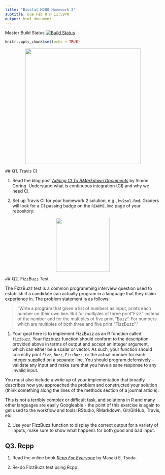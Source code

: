 ```yaml
---
title: "Biostat M280 Homework 2"
subtitle: Due Feb 8 @ 11:59PM
output: html_document
---
```




Master Build Status
[![Build Status](https://travis-ci.com/edwardmjyu/biostat-m280-2019-winter.svg?token=yQzFps26vPmcxdEGm582&branch=master)](https://travis-ci.com/edwardmjyu/biostat-m280-2019-winter)  
  
  
  
  ```r
knitr::opts_chunk$set(echo = TRUE)
```

<p align="center">
  <img src="./fizzbuzz.jpg" height="375">
  </p>
  
  ## Q1. Travis CI
  
  1. Read the blog post [_Adding CI To RMarkdown Documents_](http://www.goring.org/resources/Adding_CI_To_RMarkdown.html) by Simon Goring. Understand what is continuous integration (CI) and why we need CI.

2. Set up Travis CI for your homework 2 solution, e.g., `hw2sol.Rmd`. Graders will look for a CI passing badge on the `README.Rmd` page of your repository:
  
  <p align="center">
  <img src="./passing.svg" height="175">
  </p>
  
  
  ## Q2. FizzBuzz Test
  
  The FizzBuzz test is a common programming interview question used to establish if a candidate can actually program in a language that they claim experience in. The problem statement is as follows:
  
  > "Write a program that given a list of numbers as input, prints each number on their own line. But for multiples of three print "Fizz" instead of the number and for the multiples of five print “Buzz”. For numbers which are multiples of both three and five print “FizzBuzz”."

1. Your goal here is to implement FizzBuzz as an R function called `fizzbuzz`. Your fizzbuzz function should conform to the description provided above in terms of output and accept an integer argument, which can either be a scalar or vector. As such, your function should correctly print `Fizz`, `Buzz`, `FizzBuzz`, or the actual number for each integer supplied on a separate line. You should program defensively - validate any input and make sure that you have a sane response to any invalid input.

You must also include a write up of your implementation that broadly describes how you approached the problem and constructed your solution (think something along the lines of the methods section of a journal article).

This is not a terribly complex or difficult task, and solutions in R and many other languages are easily Googleable - the point of this exercise is again to get used to the workflow and tools: RStudio, RMarkdown, Git/GitHub, Travis, etc.

2. Use your FizzBuzz function to display the correct output for a variety of inputs, make sure to show what happens for both good and bad input. 

## Q3. Rcpp

1. Read the online book [_Rcpp For Everyone_](https://teuder.github.io/rcpp4everyone_en/) by Masaki E. Tsuda.

2. Re-do FizzBuzz test using Rcpp. 
